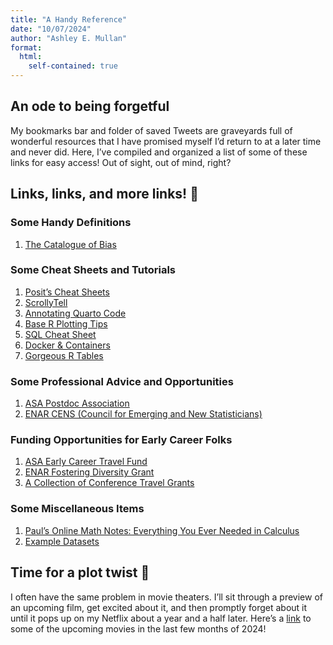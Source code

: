 ```yaml
---
title: "A Handy Reference"
date: "10/07/2024"
author: "Ashley E. Mullan"
format:
  html:
    self-contained: true
---
```


## An ode to being forgetful

My bookmarks bar and folder of saved Tweets are graveyards full of wonderful resources that I have promised myself I'd return to at a later time and never did. Here, I've compiled and organized a list of some of these links for easy access! Out of sight, out of mind, right? 

## Links, links, and more links! 🔗

### Some Handy Definitions

1. [The Catalogue of Bias](https://catalogofbias.org/)

### Some Cheat Sheets and Tutorials
1. [Posit's Cheat Sheets](https://posit.co/resources/cheatsheets/)
2. [ScrollyTell](https://github.com/mschnetzer/scrollytell_arbeitszeit)
3. [Annotating Quarto Code](https://www.productive-r-workflow.com/quarto-tricks#code-annotation)
4. [Base R Plotting Tips](https://r-charts.com/base-r/)
5. [SQL Cheat Sheet](https://x.com/thenaijacarguy/status/1818051495553552536?s=12)
6. [Docker & Containers](https://gjhunt.github.io/repro_course/)
7. [Gorgeous R Tables](https://rfortherestofus.com/2019/11/how-to-make-beautiful-tables-in-r)

### Some Professional Advice and Opportunities
1. [ASA Postdoc Association](https://asapostdocs.org/)
2. [ENAR CENS (Council for Emerging and New Statisticians)](https://cens-enar.github.io/cens_website/)

### Funding Opportunities for Early Career Folks
1. [ASA Early Career Travel Fund](https://www.amstat.org/your-career/awards/student-and-early-career-travel-fund)
2. [ENAR Fostering Diversity Grant](https://www.enar.org/meetings/FosteringDiversity/)
3. [A Collection of Conference Travel Grants](https://docs.google.com/document/d/1RvWdHQL-15LJW6uYVNNQoa5bM4DenbggqEF7JIXPacI/edit?usp=sharing)


### Some Miscellaneous Items
1. [Paul's Online Math Notes: Everything You Ever Needed in Calculus](https://tutorial.math.lamar.edu/)
2. [Example Datasets](https://vincentarelbundock.github.io/Rdatasets/index.html)

## Time for a plot twist 📖

I often have the same problem in movie theaters. I'll sit through a preview of an upcoming film, get excited about it, and then promptly forget about it until it pops up on my Netflix about a year and a half later. Here's a [link](https://www.ign.com/upcoming/movies) to some of the upcoming movies in the last few months of 2024!


